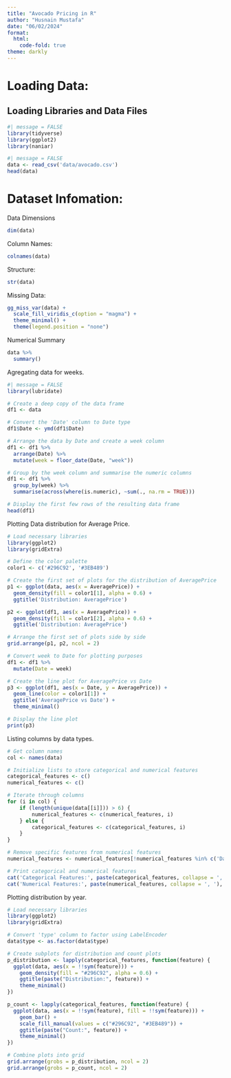 ```yaml
---
title: "Avocado Pricing in R"
author: "Husnain Mustafa"
date: "06/02/2024"
format:
  html:
    code-fold: true
theme: darkly
---
```


# Loading Data:

## Loading Libraries and Data Files
```r
#| message = FALSE
library(tidyverse)
library(ggplot2)
library(naniar)
```
```r
#| message = FALSE
data <- read_csv('data/avocado.csv')
head(data)
```

# Dataset Infomation:
Data Dimensions
```r
dim(data)
```
Column Names:
```r
colnames(data)
```
Structure:
```r
str(data)
```
Missing Data:
```r
gg_miss_var(data) + 
  scale_fill_viridis_c(option = "magma") + 
  theme_minimal() + 
  theme(legend.position = "none")
```
Numerical Summary
```r
data %>% 
  summary()
```
Agregating data for weeks.
```r
#| message = FALSE
library(lubridate)

# Create a deep copy of the data frame
df1 <- data

# Convert the 'Date' column to Date type
df1$Date <- ymd(df1$Date)

# Arrange the data by Date and create a week column
df1 <- df1 %>% 
  arrange(Date) %>% 
  mutate(week = floor_date(Date, "week"))

# Group by the week column and summarise the numeric columns
df1 <- df1 %>%
  group_by(week) %>% 
  summarise(across(where(is.numeric), ~sum(., na.rm = TRUE)))

# Display the first few rows of the resulting data frame
head(df1)
```
Plotting Data distribution for Average Price.
```r
# Load necessary libraries
library(ggplot2)
library(gridExtra)

# Define the color palette
color1 <- c('#296C92', '#3EB489')

# Create the first set of plots for the distribution of AveragePrice
p1 <- ggplot(data, aes(x = AveragePrice)) +
  geom_density(fill = color1[1], alpha = 0.6) +
  ggtitle('Distribution: AveragePrice')

p2 <- ggplot(df1, aes(x = AveragePrice)) +
  geom_density(fill = color1[2], alpha = 0.6) +
  ggtitle('Distribution: AveragePrice')

# Arrange the first set of plots side by side
grid.arrange(p1, p2, ncol = 2)

# Convert week to Date for plotting purposes
df1 <- df1 %>%
  mutate(Date = week)

# Create the line plot for AveragePrice vs Date
p3 <- ggplot(df1, aes(x = Date, y = AveragePrice)) + 
  geom_line(color = color1[1]) +
  ggtitle('AveragePrice vs Date') +
  theme_minimal()

# Display the line plot
print(p3)

```
Listing columns by data types.
```r
# Get column names
col <- names(data)

# Initialize lists to store categorical and numerical features
categorical_features <- c()
numerical_features <- c()

# Iterate through columns
for (i in col) {
    if (length(unique(data[[i]])) > 6) {
        numerical_features <- c(numerical_features, i)
    } else {
        categorical_features <- c(categorical_features, i)
    }
}

# Remove specific features from numerical features
numerical_features <- numerical_features[!numerical_features %in% c('Date', 'AveragePrice', 'region')]

# Print categorical and numerical features
cat('Categorical Features:', paste(categorical_features, collapse = ', '), '\n')
cat('Numerical Features:', paste(numerical_features, collapse = ', '), '\n')
```
Plotting distribution by year.
```r
# Load necessary libraries
library(ggplot2)
library(gridExtra)

# Convert 'type' column to factor using LabelEncoder
data$type <- as.factor(data$type)

# Create subplots for distribution and count plots
p_distribution <- lapply(categorical_features, function(feature) {
  ggplot(data, aes(x = !!sym(feature))) +
    geom_density(fill = "#296C92", alpha = 0.6) +
    ggtitle(paste("Distribution:", feature)) +
    theme_minimal()
})

p_count <- lapply(categorical_features, function(feature) {
  ggplot(data, aes(x = !!sym(feature), fill = !!sym(feature))) +
    geom_bar() +
    scale_fill_manual(values = c("#296C92", "#3EB489")) +
    ggtitle(paste("Count:", feature)) +
    theme_minimal()
})

# Combine plots into grid
grid.arrange(grobs = p_distribution, ncol = 2)
grid.arrange(grobs = p_count, ncol = 2)

```
